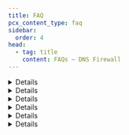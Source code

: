 ```yaml
---
title: FAQ
pcx_content_type: faq
sidebar:
  order: 4
head:
  - tag: title
    content: FAQs — DNS Firewall
---
```



<Details header="How does DNS Firewall choose a backend nameserver to query upstream?">

DNS Firewall alternates between a customer's nameservers, using an algorithm is more likely to send queries to the faster upstream nameservers than slower nameservers.

</Details>

<Details header="How long does DNS Firewall cache a stale object?">

DNS Firewall sets cache longevity according to allocated memory.

As long as there is enough allocated memory, Cloudflare does not clear items from the cache forcefully, even when the TTL expires. This feature allows Cloudflare to serve stale objects from cache if your nameservers are offline.

</Details>

<Details header="Does the DNS Firewall cache SERVFAIL?">

Yes. `SERVFAIL` is treated like any other negative answer for caching purposes. The default TTL is 30 seconds. You can use the [API](/api/operations/dns-firewall-update-dns-firewall-cluster) to set a different `negative_cache_ttl`.

</Details>

<Details header="Does DNS Firewall support EDNS Client Subnet (ECS)?">

Yes. Often, DNS providers want to see a client's IP via <GlossaryTooltip term="EDNS Client Subnet (ECS)">EDNS Client Subnet (ECS)</GlossaryTooltip> ([RFC 7871](https://www.rfc-editor.org/rfc/rfc7871.html)) because they serve geographically specific DNS answers based on the client's IP. With EDNS Client Subnet enabled, the DNS Firewall will forward the client's IP subnet along with the DNS query to the upstream nameserver.

When EDNS is enabled, the DNS Firewall gives out the geographically correct answer in cache based on the client IP subnet. To do this, the DNS Firewall segments its cache. For example:

1. A resolver says it is looking for an answer for client `192.0.2.0/24`.
2. The DNS Firewall will proxy the request to the upstream nameserver for the answer.
3. The DNS Firewall will cache the answer from the upstream nameserver, but only for that `/24`.
4. `203.0.113.0/24` now asks the same DNS question and the answer is again returned from the upstream nameserver instead of the cache.

:::note

EDNS limits the effectiveness of the DNS cache.

:::

Some resolvers might not be sending any EDNS data. When you set the `ecs_fallback` parameter to `true` via the [API](/api/operations/dns-firewall-update-dns-firewall-cluster), DNS Firewall will forward the IP subnet of the resolver instead only if there is no EDNS data present in incoming the DNS query.

</Details>

<Details header="Does DNS Firewall cache negative answers?">

Yes. The default TTL is 30 seconds. You can set `negative_cache_ttl` via the [API](/api/operations/dns-firewall-update-dns-firewall-cluster). This will affect the TTL of responses with status `REFUSED`, `NXDOMAIN`, or `SERVFAIL`.

</Details>

<Details header="How can I set PTR records for nameserver hostnames?">

To use PTR records on the assigned DNS Firewall cluster IPs that point to your nameserver hostnames, refer to the following API endpoints:

- [Show DNS Firewall Cluster Reverse DNS](/api/operations/dns-firewall-show-dns-firewall-cluster-reverse-dns)
- [Update DNS Firewall Cluster Reverse DNS](/api/operations/dns-firewall-update-dns-firewall-cluster-reverse-dns)

</Details>
